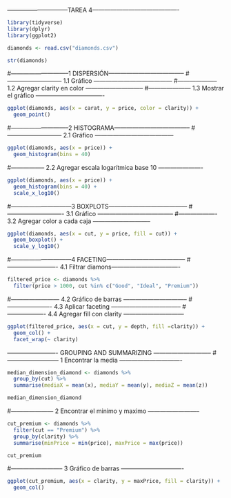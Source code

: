 ------------------------------TAREA 4-------------------------------------------
```r
library(tidyverse)
library(dplyr)
library(ggplot2)

diamonds <- read.csv("diamonds.csv")

str(diamonds)
```
#-----------------------------1 DISPERSIÓN--------------------------------------
#--------------------------- 1.1 Gráfico ---------------------------------------
#-------------------- 1.2 Agregar clarity en color -----------------------------
#--------------------- 1.3 Mostrar el gráfico ----------------------------------
```r
ggplot(diamonds, aes(x = carat, y = price, color = clarity)) +
  geom_point()
```

#-----------------------------2 HISTOGRAMA--------------------------------------
#--------------------------- 2.1 Gráfico ---------------------------------------
```r
ggplot(diamonds, aes(x = price)) +
  geom_histogram(bins = 40)
```
#----------------- 2.2 Agregar escala logarítmica base 10 ----------------------
```r
ggplot(diamonds, aes(x = price)) +
  geom_histogram(bins = 40) + 
  scale_x_log10()
```

#------------------------------3 BOXPLOTS---------------------------------------
#---------------------------- 3.1 Gráfico --------------------------------------
#------------------- 3.2 Agregar color a cada caja -----------------------------
```r
ggplot(diamonds, aes(x = cut, y = price, fill = cut)) +
  geom_boxplot() + 
  scale_y_log10()
```

#------------------------------4 FACETING---------------------------------------
#------------------------- 4.1 Filtrar diamons----------------------------------
```r
filtered_price <- diamonds %>%
  filter(price > 1000, cut %in% c("Good", "Ideal", "Premium"))

```

#------------------------ 4.2 Gráfico de barras --------------------------------
#---------------------- 4.3 Aplicar faceting -----------------------------------
#------------------- 4.4 Agregar fill con clarity ------------------------------
```r
ggplot(filtered_price, aes(x = cut, y = depth, fill =clarity)) +
  geom_col() +
  facet_wrap(~ clarity)
```

------------------------- GROUPING AND SUMMARIZING -----------------------------
#-------------------------- 1 Encontrar la media -------------------------------
```r
median_dimension_diamond <- diamonds %>%
  group_by(cut) %>%
  summarise(mediaX = mean(x), mediaY = mean(y), mediaZ = mean(z))

median_dimension_diamond
```

#--------------------- 2 Encontrar el minimo y maximo --------------------------
```r
cut_premium <- diamonds %>%
  filter(cut == "Premium") %>%
  group_by(clarity) %>%
  summarise(minPrice = min(price), maxPrice = max(price))

cut_premium
```

#-------------------------- 3 Gráfico de barras -------------------------------
```r
ggplot(cut_premium, aes(x = clarity, y = maxPrice, fill = clarity)) + 
  geom_col()
```

